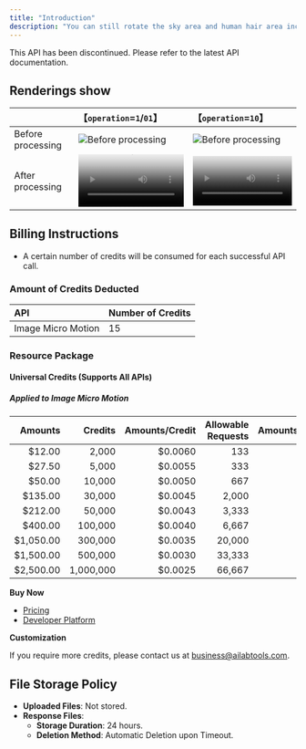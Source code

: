 ```yaml
---
title: "Introduction"
description: "You can still rotate the sky area and human hair area included in the input image to get a micro-motion AVI format video."
---
```


<Danger>
This API has been discontinued. Please refer to the latest API documentation.
</Danger>

## Renderings show

|                   | 【`operation`=`1`/`01`】                                                                                                                                                                                                             | 【`operation`=`10`】                                                                                                                                                                                                               |
|:------------------|:-----------------------------------------------------------------------------------------------------------------------------------------------------------------------------------------------------------------------------------|:---------------------------------------------------------------------------------------------------------------------------------------------------------------------------------------------------------------------------------|
| Before processing | ![Before processing](https://img.ailabtools.com/rapidapi/ImageMicroMotion/untreated-1.jpeg)                                                                                                                                        | ![Before processing](https://img.ailabtools.com/rapidapi/ImageMicroMotion/untreated-2.jpeg)                                                                                                                                      |
| After processing  | <video width="100%" controls autoplay poster="https://img.ailabtools.com/rapidapi/ImageMicroMotion/untreated-1.jpeg"><source src="https://img.ailabtools.com/rapidapi/ImageMicroMotion/1_01-1-min.mp4" type="video/mp4" /></video> | <video width="100%" controls autoplay poster="https://img.ailabtools.com/rapidapi/ImageMicroMotion/untreated-2.jpeg"><source src="https://img.ailabtools.com/rapidapi/ImageMicroMotion/10-1-min.mp4" type="video/mp4" /></video> |

## Billing Instructions

- A certain number of credits will be consumed for each successful API call.

### Amount of Credits Deducted

| API                | Number of Credits |
|:-------------------|:------------------|
| Image Micro Motion | 15                |

### Resource Package

#### Universal Credits (Supports All APIs)

##### Applied to Image Micro Motion

|   Amounts |   Credits | Amounts/Credit | Allowable Requests | Amounts/Request |
|----------:|----------:|---------------:|-------------------:|----------------:|
|    $12.00 |     2,000 |        $0.0060 |                133 |         $0.0900 |
|    $27.50 |     5,000 |        $0.0055 |                333 |         $0.0825 |
|    $50.00 |    10,000 |        $0.0050 |                667 |         $0.0750 |
|   $135.00 |    30,000 |        $0.0045 |              2,000 |         $0.0675 |
|   $212.00 |    50,000 |        $0.0043 |              3,333 |         $0.0645 |
|   $400.00 |   100,000 |        $0.0040 |              6,667 |         $0.0600 |
| $1,050.00 |   300,000 |        $0.0035 |             20,000 |         $0.0525 |
| $1,500.00 |   500,000 |        $0.0030 |             33,333 |         $0.0450 |
| $2,500.00 | 1,000,000 |        $0.0025 |             66,667 |         $0.0375 |

**Buy Now**

- <a href="https://www.ailabtools.com/price?tab=developer" target="_blank">Pricing</a>
- <a href="https://www.ailabtools.com/developer-platform" target="_blank">Developer Platform</a>

**Customization**

If you require more credits, please contact us at <a href="mailto:business@ailabtools.com">business@ailabtools.com</a>.

## File Storage Policy

- **Uploaded Files**: Not stored.
- **Response Files**:
  - **Storage Duration**: 24 hours.
  - **Deletion Method**: Automatic Deletion upon Timeout.